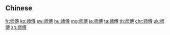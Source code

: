 {{also|師傅}}
==Chinese==
{{zh-see|師傅}}

[[fr:师傅]]
[[ko:师傅]]
[[sw:师傅]]
[[hu:师傅]]
[[mg:师傅]]
[[ja:师傅]]
[[ta:师傅]]
[[th:师傅]]
[[chr:师傅]]
[[uk:师傅]]
[[zh:师傅]]